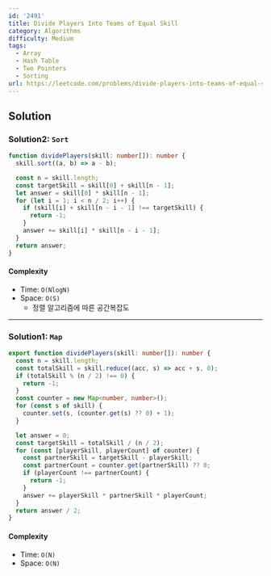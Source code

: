 ```yaml
---
id: '2491'
title: Divide Players Into Teams of Equal Skill
category: Algorithms
difficulty: Medium
tags:
  - Array
  - Hash Table
  - Two Pointers
  - Sorting
url: https://leetcode.com/problems/divide-players-into-teams-of-equal-skill
---
```


## Solution

### Solution2: `Sort`

```typescript filename="solution.ts" copy
function dividePlayers(skill: number[]): number {
  skill.sort((a, b) => a - b);

  const n = skill.length;
  const targetSkill = skill[0] + skill[n - 1];
  let answer = skill[0] * skill[n - 1];
  for (let i = 1; i < n / 2; i++) {
    if (skill[i] + skill[n - i - 1] !== targetSkill) {
      return -1;
    }
    answer += skill[i] * skill[n - i - 1];
  }
  return answer;
}
```

#### Complexity

- Time: `O(NlogN)`
- Space: `O(S)`
  - 정렬 알고리즘에 따른 공간복잡도

---

### Solution1: `Map`

```typescript filename="solution.ts" copy
export function dividePlayers(skill: number[]): number {
  const n = skill.length;
  const totalSkill = skill.reduce((acc, s) => acc + s, 0);
  if (totalSkill % (n / 2) !== 0) {
    return -1;
  }
  const counter = new Map<number, number>();
  for (const s of skill) {
    counter.set(s, (counter.get(s) ?? 0) + 1);
  }

  let answer = 0;
  const targetSkill = totalSkill / (n / 2);
  for (const [playerSkill, playerCount] of counter) {
    const partnerSkill = targetSkill - playerSkill;
    const partnerCount = counter.get(partnerSkill) ?? 0;
    if (playerCount !== partnerCount) {
      return -1;
    }
    answer += playerSkill * partnerSkill * playerCount;
  }
  return answer / 2;
}
```

#### Complexity

- Time: `O(N)`
- Space: `O(N)`
